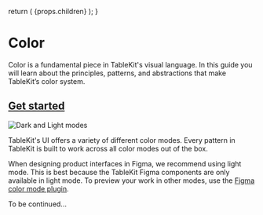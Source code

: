 

  return (
    <Layout
      title="Design"
      sideNav="design"
      editPageRoute="design/foundations/color"
      shouldIncludePageIndex
    >
      {props.children}
    </Layout>
  );
}

# Color

<IntroText>
  Color is a fundamental piece in TableKit&apos;s visual language. In this guide
  you will learn about the principles, patterns, and abstractions that make
  TableKit’s color system.
</IntroText>

## [Get started](website/src/design.html#get-started)

![Dark and Light modes](/static/img/light-and-dark.png 'Two different types of color modes: light mode and dark mode')

TableKit's UI offers a variety of different color modes. Every pattern in TableKit is built to work across all color modes out of the box.

When designing product interfaces in Figma, we recommend using light mode. This is best because the TableKit Figma components are only available in light mode. To preview your work in other modes, use the [Figma color mode plugin](https://www.figma.com/community/plugin/992128487074360945/Change-Color-Mode).

To be continued...
